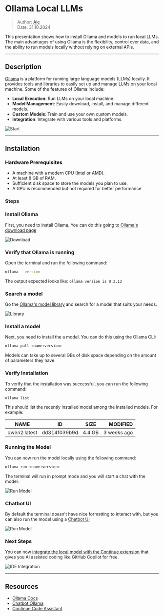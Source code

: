
# Ollama Local LLMs

> Author: [Ale](ale@alteos.com)  
> Date: 31.10.2024

This presentation shows how to install Ollama and models to run local LLMs. The main advantages of using Ollama is the flexibility, control over data, and the ability to run models locally without relying on external APIs.

---

## Description

[Ollama](https://ollama.com/docs) is a platform for running large language models (LLMs) locally. It provides tools and libraries to easily set up and manage LLMs on your local machine.
Some of the features of Ollama include:

- **Local Execution**: Run LLMs on your local machine.
- **Model Management**: Easily download, install, and manage different models.
- **Custom Models**: Train and use your own custom models.
- **Integration**: Integrate with various tools and platforms.

![Start](/ollama/ollama-start.png)

---

## Installation

### Hardware Prerequisites

- A machine with a modern CPU (Intel or AMD).
- At least 8 GB of RAM.
- Sufficient disk space to store the models you plan to use.
- A GPU is recommended but not required for better performance

### Steps

<Steps>

### Install Ollama

First, you need to install Ollama. You can do this going to [Ollama's download page](https://ollama.com/download)

![Download](/ollama/ollama-download.png)

### Verify that Ollama is running

Open the terminal and run the following command:

```bash
ollama --version
````

The output expected looks like: `ollama version is 0.3.13`


### Search a model

Go the [Ollama's model library](https://ollama.com/library) and search for a model that suits your needs.

![Library](/ollama/ollama-library.png)

### Install a model

Next, you need to install the a model. You can do this using the Ollama CLI:

```bash
ollama pull <name:version>
```

Models can take up to several GBs of disk space depending on the amount of parameters they have.

### Verify Installation

To verify that the installation was successful, you can run the following command:

```bash
ollama list
```

This should list the recently installed model among the installed models. For example:

|     NAME     |       ID       |   SIZE   |    MODIFIED   |
| ------------ | :------------: | :------: |  -----------: |
| qwen2:latest |  dd314f039b9d  |  4.4 GB  |  3 weeks ago  |

### Running the Model

You can now run the model locally using the following command:

```bash
ollama run <name:version>
```

The terminal will run in prompt mode and you will start a chat with the model.

![Run Model](/ollama/ollama-run-model.png)

### Chatbot UI

By default the terminal doesn't have nice formatting to interact with, but you can also run the model using a [Chatbot UI](https://github.com/ivanfioravanti/chatbot-ollama)

![Run Model](/ollama/ollama-chatbot.png)

### Next Steps

You can now [integrate the local model with the Continue extension](https://ollama.com/blog/continue-code-assistant) that gives you AI assisted coding like GitHub Copilot for free.

![IDE Integration](/ollama/ollama-continue-integration.png)

</Steps>

---

## Resources

- [Ollama Docs](https://ollama.com/docs)
- [Chatbot Ollama](https://github.com/ivanfioravanti/chatbot-ollama)
- [Continue Code Assistant](https://ollama.com/blog/continue-code-assistant)
